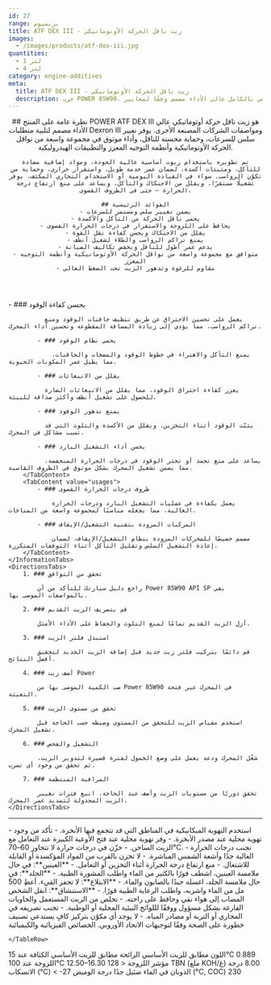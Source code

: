 ```yaml
---
id: 27
range: بريميوم
title: ATF DEX III - زيت ناقل الحركة الأوتوماتيكي
images:
  - /images/products/atf-dex-iii.jpg
quantities:
  - 1 لتر
  - 4 لتر
category: engine-additives
meta:
  title: ATF DEX III - زيت ناقل الحركة الأوتوماتيكي
  description: جرب POWER 85W90، زيت محرك صناعي بالكامل عالي الأداء مصمم وفقًا لمعايير API SP. مصمم لتعزيز كفاءة الوقود، وحماية فائقة ضد التآكل، وأداء موثوق عند التشغيل البارد. مثالي للمركبات المزودة بتقنية التشغيل/الإيقاف وظروف درجات الحرارة القصوى.
---
```


<Header>
    ## نظرة عامة على المنتج
    POWER ATF DEX III هو زيت ناقل حركة أوتوماتيكي عالي الأداء مصمم لتلبية متطلبات Dexron III ومواصفات الشركات المصنعة الأخرى. يوفر تغيير سلس للسرعات، وحماية محسنة للناقل، وأداء موثوق في مجموعة واسعة من نواقل الحركة الأوتوماتيكية وأنظمة التوجيه المعزز والتطبيقات الهيدروليكية.

    تم تطويره باستخدام زيوت أساسية عالية الجودة، ومواد إضافية مضادة للتآكل، ومثبتات أكسدة، لضمان عمر خدمة طويل، واستقرار حراري، وحماية من تكوّن الرواسب. سواء في القيادة اليومية أو الاستخدام التجاري المكثف، يوفر تشغيلًا مستقرًا، ويقلل من الاحتكاك والتآكل، ويساعد على منع ارتفاع درجة الحرارة — حتى في الظروف القصوى.

    ## الفوائد الرئيسية
    - يضمن تغيير سلس ومستمر للسرعات
    - يحمي ناقل الحركة من التآكل والأكسدة
    - يحافظ على اللزوجة والاستقرار في درجات الحرارة القصوى
    - يقلل من الاحتكاك ويحسن كفاءة نقل القوة
    - يمنع تراكم الرواسب والطلاء لشغيل أنظف
    - يدعم عمر أطول للناقل ويخفض تكاليف الصيانة
    - متوافق مع مجموعة واسعة من نواقل الحركة الأوتوماتيكية وأنظمة التوجيه المعزز
    - مقاوم للرغوة وتدهور الزيت تحت الضغط العالي
</Header>

<Section>
    <InformationTabs>
        <TabContent value="core">
            - ### يحسن كفاءة الوقود

              يعمل على تحسين الاحتراق عن طريق تنظيف حاقنات الوقود ومنع تراكم الرواسب، مما يؤدي إلى زيادة المسافة المقطوعة وتحسين أداء المحرك.

            - ### يحمي نظام الوقود

                يمنع التآكل والاهتراء في خطوط الوقود والمضخات والحاقنات، مما يطيل عمر المكونات الحيوية.

            - ### يقلل من الانبعاثات

              يعزز كفاءة احتراق الوقود، مما يقلل من الانبعاثات الضارة للحصول على تشغيل أنظف وأكثر صداقة للبيئة.
    
            - ### يمنع تدهور الوقود

              يثبّت الوقود أثناء التخزين، ويقلل من الأكسدة والتلوث التي قد تسبب مشاكل في المحرك.
    
            - ### يحسن أداء التشغيل البارد

              يساعد على منع تجمد أو تخثر الوقود في درجات الحرارة المنخفضة، مما يضمن تشغيل المحرك بشكل موثوق في الظروف القاسية.
        </TabContent>
        <TabContent value="usages">
            - ### ظروف درجات الحرارة القصوى

                يعمل بكفاءة في عمليات التشغيل البارد ودرجات الحرارة العالية، مما يجعله مناسبًا لمجموعة واسعة من المناخات.

            - ### المركبات المزودة بتقنية التشغيل/الإيقاف

                مصمم خصيصًا للمحركات المزودة بنظام التشغيل/الإيقاف، لضمان إعادة التشغيل السلس وتقليل التآكل أثناء التوقفات المتكررة.
        </TabContent>
    </InformationTabs>
    <DirectionsTabs>
        1. ### تحقق من التوافق
    
            راجع دليل سيارتك للتأكد من أن Power 85W90 API SP يفي بالمواصفات الموصى بها.
   
        2. ### قم بتصريف الزيت القديم
    
            أزل الزيت القديم تمامًا لمنع التلوث والحفاظ على الأداء الأمثل.
   
        3. ### استبدل فلتر الزيت
    
            قم دائمًا بتركيب فلتر زيت جديد قبل إضافة الزيت الجديد لتحقيق أفضل النتائج.
   
        4. ### أضف زيت Power
    
            صب الكمية الموصى بها من Power 85W90 في المحرك عبر فتحة التعبئة.
   
        5. ### تحقق من مستوى الزيت
    
            استخدم مقياس الزيت للتحقق من المستوى وضبطه حسب الحاجة قبل تشغيل المحرك.
   
        6. ### التشغيل والفحص
    
            شغّل المحرك ودعه يعمل على وضع الخمول لفترة قصيرة لتدوير الزيت، ثم تحقق من وجود أي تسرب.
   
        7. ### المراقبة المنتظمة
    
            تحقق دوريًا من مستويات الزيت وأضف عند الحاجة. اتبع فترات تغيير الزيت المجدولة لتمديد عمر المحرك.
    </DirectionsTabs>
</Section>

***

<Section>
    <SafetyTabs>
        <TabContent value="handling">
            - استخدم التهوية الميكانيكية في المناطق التي قد تتجمع فيها الأبخرة.
            - تأكد من وجود تهوية محلية عند مصدر الأبخرة.
            - وفر تهوية محلية عند فتح الأوعية الكبيرة عند التعامل مع الزيت الساخن.
            - خزّن في درجات حرارة لا تتجاوز 60–70°C.
            - تجنب درجات الحرارة العالية جدًا وأشعة الشمس المباشرة.
            - لا تخزن بالقرب من المواد المؤكسدة أو القابلة للاشتعال.
            - منع ارتفاع درجة الحرارة أثناء التخزين أو التعامل.
        </TabContent>
        <TabContent value="first-aid">
            - **العينين**: في حال ملامسة العينين، اشطف فورًا بالكثير من الماء واطلب المشورة الطبية.
            - **الجلد**: في حال ملامسة الجلد، اغسله جيدًا بالصابون والماء.
            - **الابتلاع**: لا تحفز القيء. أعطِ 500 مل من الماء واشربه، واطلب الرعاية الطبية فورًا.
            - **الاستنشاق**: انقل الشخص المصاب إلى هواء نقي وحافظ على راحته.
        </TabContent>
        <TabContent value="disposal">
            - تخلص من الزيت المستعمل والحاويات الفارغة بشكل مسؤول ووفقًا لللوائح البيئية المحلية أو الوطنية.
            - تجنب تصريفه في المجاري أو التربة أو مصادر المياه.
        </TabContent>
        <TabContent value="hazardous">
            - لا يوجد أي مكوّن بتركيز كافٍ يستدعي تصنيف خطورة على الصحة وفقًا لتوجيهات الاتحاد الأوروبي.
        </TabContent>
    </SafetyTabs>
  
   <Table>
  <TableHeader>
    <TableRow col={2}>
      <TableHead>الخصائص الفيزيائية والكيميائية</TableHead>
    
    </TableRow>
  </TableHeader>
  <TableBody>
    <TableRow>
      <TableCell>اللون</TableCell>
      <TableCell>مطابق للزيت الأساسي</TableCell>
    </TableRow>
    <TableRow>
      <TableCell>الرائحة</TableCell>
      <TableCell>مطابق للزيت الأساسي</TableCell>
    </TableRow>
    <TableRow>
      <TableCell>الكثافة عند 15°C</TableCell>
      <TableCell>0.889</TableCell>
    </TableRow>
    <TableRow>
      <TableCell>اللزوجة عند 100°C</TableCell>
      <TableCell>12.50–16.30</TableCell>
    </TableRow>
    <TableRow>
      <TableCell>مؤشر اللزوجة</TableCell>
      <TableCell>&lt; 128</TableCell>
    </TableRow>
    <TableRow>
      <TableCell>TBN (ملغ KOH/غ)</TableCell>
      <TableCell>8.00</TableCell>
    </TableRow>
    <TableRow>
      <TableCell>درجة الانسكاب (°C)</TableCell>
      <TableCell>&lt; -27</TableCell>
    </TableRow>
    <TableRow>
      <TableCell>الذوبان في الماء</TableCell>
      <TableCell>ضئيل جدًا</TableCell>
    </TableRow>
    <TableRow>
      <TableCell>درجة الوميض (°C, COC)</TableCell>
      <TableCell>230</TableCell>
    </TableRow>
  </TableBody>
</Table>

</Section>
